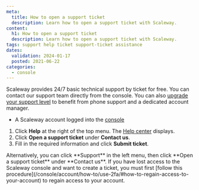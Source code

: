 ```yaml
---
meta:
  title: How to open a support ticket
  description: Learn how to open a support ticket with Scaleway.
content:
  h1: How to open a support ticket
  description: Learn how to open a support ticket with Scaleway.
tags: support help ticket support-ticket assistance
dates:
  validation: 2024-01-17
  posted: 2021-06-22
categories:
  - console
---
```


Scaleway provides 24/7 basic technical support by ticket for free. You can contact our support team directly from the console. You can also [upgrade your support level](/console/account/how-to/configure-support-plans/) to benefit from phone support and a dedicated account manager.

<Macro id="requirements" />

- A Scaleway account logged into the [console](https://console.scaleway.com)

1. Click **Help** at the right of the top menu. The [Help center](https://console.scaleway.com/support/tickets) displays.
2. Click **Open a support ticket** under **Contact us**.
3. Fill in the required information and click **Submit ticket**.

<Message type="note">
  Alternatively, you can click **Support** in the left menu, then click **Open a support ticket** under **Contact us**.
</Message>

<Message type="important">
  If you have lost access to the Scaleway console and want to create a ticket, you must first [follow this procedure](/console/account/how-to/use-2fa/#how-to-regain-access-to-your-account) to regain access to your account.
</Message>
